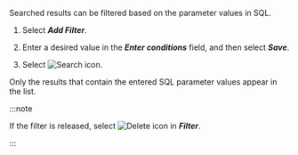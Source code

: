 Searched results can be filtered based on the parameter values in SQL.

1.  Select **_Add Filter_**. 

2.  Enter a desired value in the **_Enter conditions_** field, and then select **_Save_**. 

3.  Select ![Search icon](/img/ico-btn-search.png).

Only the results that contain the entered SQL parameter values appear in the list.

:::note

If the filter is released, select ![Delete icon](/img/ico-remove-white.svg) in **_Filter_**.

<ImgLang img='db-sql-stat-disable-filter.png' desc='Disabling filter' />

:::
